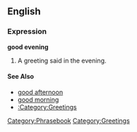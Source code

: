 ==English==

===Expression===
'''good evening'''
# A greeting said in the evening.

====See Also====
*[[good afternoon]]
*[[good morning]]
*[[:Category:Greetings]]


[[Category:Phrasebook]]
[[Category:Greetings]]